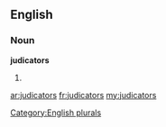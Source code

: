==English==

===Noun===
'''judicators'''

# {{plural of|[[judicator]]}}

[[Category:English plurals]]

[[ar:judicators]]
[[fr:judicators]]
[[my:judicators]]